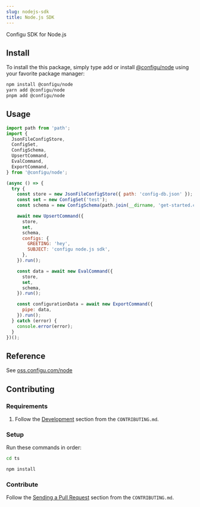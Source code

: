 ```yaml
---
slug: nodejs-sdk
title: Node.js SDK
---
```


Configu SDK for Node.js

## Install

To install the this package, simply type add or install [@configu/node](https://www.npmjs.com/package/@configu/node) using your favorite package manager:

```bash
npm install @configu/node
yarn add @configu/node
pnpm add @configu/node
```

## Usage

```js
import path from 'path';
import {
  JsonFileConfigStore,
  ConfigSet,
  ConfigSchema,
  UpsertCommand,
  EvalCommand,
  ExportCommand,
} from '@configu/node';

(async () => {
  try {
    const store = new JsonFileConfigStore({ path: 'config-db.json' });
    const set = new ConfigSet('test');
    const schema = new ConfigSchema(path.join(__dirname, 'get-started.cfgu.json'));

    await new UpsertCommand({
      store,
      set,
      schema,
      configs: {
        GREETING: 'hey',
        SUBJECT: 'configu node.js sdk',
      },
    }).run();

    const data = await new EvalCommand({
      store,
      set,
      schema,
    }).run();

    const configurationData = await new ExportCommand({
      pipe: data,
    }).run();
  } catch (error) {
    console.error(error);
  }
})();
```

## Reference

See [oss.configu.com/node](https://oss.configu.com/ts/modules/_configu_node.html)

## Contributing

### Requirements

1. Follow the [Development](https://github.com/configu/configu/blob/main/CONTRIBUTING.md#development) section from the `CONTRIBUTING.md`.

### Setup

Run these commands in order:

```bash
cd ts
```

```bash
npm install
```

### Contribute

Follow the [Sending a Pull Request](https://github.com/configu/configu/blob/main/CONTRIBUTING.md#sending-a-pull-request) section from the `CONTRIBUTING.md`.
